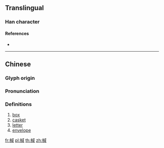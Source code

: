 ==Translingual==

===Han character===
{{Han char|rn=75|rad=木|as=09|sn=13|four=43950|canj=DIHR|ids=⿰木咸}}

====References====
* {{Han ref|kx=0537.270|dkj=15079|dj=0925.110|hdz=21246.030|uh=6937|ud=26935|bh=DDEC|bd=56812}}

----

==Chinese==
{{zh-forms}}

===Glyph origin===
{{Han etym}}

===Pronunciation===
{{zh-pron
|m=jiān
|c=gaam1
|mc=y
|oc=y
|ma=
|cat=n
}}

===Definitions===
{{zh-hanzi}}

# [[box]]
# [[casket]]
# [[letter]]
# [[envelope]]

[[fr:椷]]
[[pl:椷]]
[[th:椷]]
[[zh:椷]]